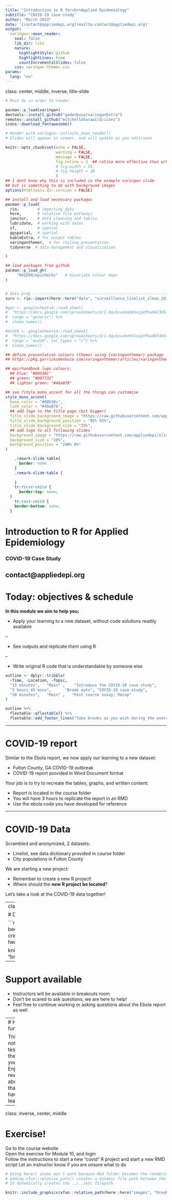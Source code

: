 ```yaml
---
title: "Introduction to R for<br>Applied Epidemiology"
subtitle: "COVID-19 case study"
author: "March 2022"
date: '[contact@appliedepi.org](mailto:contact@appliedepi.org)'
output:
  xaringan::moon_reader:
    seal: false
    lib_dir: libs
    nature:
      highlightStyle: github
      highlightLines: true
      countIncrementalSlides: false
    css: xaringan-themer.css
params:
  lang: "en"
---
```

class: center, middle, inverse, title-slide

```r
# Must do in order to render.

pacman::p_load(xaringan)
devtools::install_github("gadenbuie/xaringanExtra")
remotes::install_github("mitchelloharawild/icons")
icons::download_fontawesome()

# Render with xaringan::infinite_moon_reader()
# Slides will appear in viewer, and will update as you edit/save
```


```r
knitr::opts_chunk$set(echo = FALSE, 
                      warning = FALSE, 
                      message = FALSE, 
                      fig.retina = 3  ## retina more effective than w/h (according to twitter)
                      # fig.width = 16, 
                      # fig.height = 10
                      )
## I dont know why this is included in the example xaringan slide 
## but is something to do with background images
options(htmltools.dir.version = FALSE)

## install and load necessary packages 
pacman::p_load(
  rio,        # importing data  
  here,       # relative file pathways  
  janitor,    # data cleaning and tables
  lubridate,  # working with dates
  sf,         # spatial
  ggspatial,  # spatial
  kableExtra, # for output tables
  xaringanthemer,  # for styling presentation
  tidyverse  # data management and visualization

)

## load packages from github
pacman::p_load_gh(
     "R4IDSR/epichecks"   # bivariate colour maps 
)


# data prep --------------------------------------------------------------------
surv <- rio::import(here::here("data", "surveillance_linelist_clean_20141201.rds"))

#gen <- googlesheets4::read_sheet(
#  "https://docs.google.com/spreadsheets/d/1-Xqv5xvakmhKSxipVP6a9GF3H54RN-rbilhdNhPHx6M/edit#gid=998182281",
#  range = "generic") %>%
#  clean_names()

#mod10 <- googlesheets4::read_sheet(
#  "https://docs.google.com/spreadsheets/d/1-Xqv5xvakmhKSxipVP6a9GF3H54RN-rbilhdNhPHx6M/edit#gid=998182281",
#  range = "mod10", col_types = "c") %>%
#  clean_names()
```

```r

## define presentation colours (theme) using {xaringanthemer} package 
## https://pkg.garrickadenbuie.com/xaringanthemer/articles/xaringanthemer.html

## epirhandbook logo colours: 
  ## blue: "#00538c"
  ## green: "#007732"
  ## lighter green: "#48a878"

## see ?style_mono_accent for all the things can customise
style_mono_accent(
  base_color = "#00538c", 
  link_color = "#48a878", 
  ## add logo to the title page (bit bigger)
  title_slide_background_image = "https://raw.githubusercontent.com/appliedepi/slides/master/images/logo.png", 
  title_slide_background_position = "95% 95%", 
  title_slide_background_size = "25%", 
  ## add logo to all following slides
  background_image = "https://raw.githubusercontent.com/appliedepi/slides/master/images/logo.png", 
  background_size = "10%",
  background_position = "100% 0%"
)
```

```css
    .remark-slide table{
      border: none
    }
    .remark-slide-table {
      
    }
    tr:first-child {
      border-top: none;
  }
    tr:last-child {
    border-bottom: none;
  }
```

# Introduction to R for Applied Epidemiology

### COVID-19 Case Study

contact@appliedepi.org
---

# Today: objectives & schedule  

**In this module we aim to help you:**  

* Apply your learning to a new dataset, without code solutions readily available  

--

* See outputs and replicate them using R  

--

* Write original R code that is understandable by someone else  


```r
outline <- dplyr::tribble(
  ~Time, ~Location, ~Topic,
  "15 minutes",   "Main" ,    "Introduce the COVID-19 case study",
  "2 hours 45 mins",      "Break outs", "COVID-19 case study",
  "30 minutes",   "Main" ,   "Post course suvey; Recap"
)

outline %>% 
  flextable::qflextable() %>% 
  flextable::add_footer_lines("Take breaks as you wish during the exercise")
```


---

# COVID-19 report

Similar to the Ebola report, we now apply our learning to a new dataset: 

* Fulton County, GA COVID-19 outbreak
* COVID-19 report provided in Word Document format

Your job is to try to recreate the tables, graphs, and written content: 

* Report is located in the course folder
* You will have 3 hours to replicate the report in an RMD
* Use the ebola code you have developed for reference


---

# COVID-19 Data

Scrambled and anonymized, 2 datasets:   

- Linelist, see data dictionary provided in course folder
- City populations in Fulton County  

We are starting a new project:

- Remember to create a new R project! 
- Where should the **new R project be located**?

Let's take a look at the COVID-19 data together! 


---
class: inverse, center, middle  

# Demo: COVID-19 data review

```r
# Using here() alone won't work because Rmd folder becomes the rendering root.
# adding xfun::relative_path() creates a dynamic file path between the Rmd location and the here() path.
# It dynamically creates the ../../etc filepath.

knitr::include_graphics(xfun::relative_path(here::here("images", "breakout", "window.png")))
```


---

# Support available  

- Instructors will be available in breakouts room  
- Don't be scared to ask questions, we are here to help! 
- Feel free to continue working or asking questions about the Ebola report as well


---
# Have fun  

This is not a test. Do the best you can. Enjoy reviewing about all that you have learned.  


---
class: inverse, center, middle  

# Exercise!

Go to the course website  
Open the exercise for Module 10, and login  
Follow the instructions to start a new "covid" R project and start a new RMD script
Let an instructor know if you are unsure what to do 

```r
# Using here() alone won't work because Rmd folder becomes the rendering root.
# adding xfun::relative_path() creates a dynamic file path between the Rmd location and the here() path.
# It dynamically creates the ../../etc filepath.

knitr::include_graphics(xfun::relative_path(here::here("images", "breakout", "window.png")))
```







